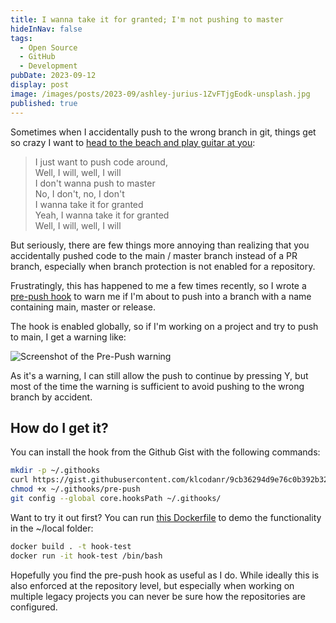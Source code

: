 ```yaml
---
title: I wanna take it for granted; I'm not pushing to master
hideInNav: false
tags:
  - Open Source
  - GitHub
  - Development
pubDate: 2023-09-12
display: post
image: /images/posts/2023-09/ashley-jurius-1ZvFTjgEodk-unsplash.jpg
published: true
---
```


  
Sometimes when I accidentally push to the wrong branch in git, things get so crazy I want to [head to the beach and play guitar at you](https://www.youtube.com/watch?v=uJLgKXp375I):

> I just want to push code around,  
> Well, I will, well, I will  
> I don't wanna push to master  
> No, I don't, no, I don't  
> I wanna take it for granted  
> Yeah, I wanna take it for granted  
> Well, I will, well, I will

But seriously, there are few things more annoying than realizing that you accidentally pushed code to the main / master branch instead of a PR branch, especially when branch protection is not enabled for a repository.  
  
Frustratingly, this has happened to me a few times recently, so I wrote a [pre-push hook](https://gist.github.com/klcodanr/9cb36294d9e76c0b392b3209241ad900#file-pre-push) to warn me if I'm about to push into a branch with a name containing main, master or release.  
  
The hook is enabled globally, so if I'm working on a project and try to push to main, I get a warning like:  
  
![Screenshot of the Pre-Push warning](/images/posts/2023-09/Screenshot%202023-09-08%20at%209.40.57%20AM.png)

As it's a warning, I can still allow the push to continue by pressing Y, but most of the time the warning is sufficient to avoid pushing to the wrong branch by accident.  
  
## How do I get it?

  
You can install the hook from the Github Gist with the following commands:

  

```bash
mkdir -p ~/.githooks
curl https://gist.githubusercontent.com/klcodanr/9cb36294d9e76c0b392b3209241ad900/raw/915f2d42d8dec5a52e1ce72b69e22d17925d6356/pre-push --output ~/.githooks/pre-push
chmod +x ~/.githooks/pre-push
git config --global core.hooksPath ~/.githooks/
```

  

Want to try it out first? You can run [this Dockerfile](https://gist.github.com/klcodanr/9cb36294d9e76c0b392b3209241ad900#file-dockerfile) to demo the functionality in the \~/local folder:

  

```bash
docker build . -t hook-test
docker run -it hook-test /bin/bash
```

  
Hopefully you find the pre-push hook as useful as I do. While ideally this is also enforced at the repository level, but especially when working on multiple legacy projects you can never be sure how the repositories are configured.

  
